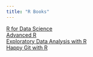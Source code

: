 ```yaml
---
title: "R Books"
---
```


[R for Data Science](https://r4ds.had.co.nz/)\
[Advanced R](https://adv-r.hadley.nz/)\
[Exploratory Data Analysis with R](https://bookdown.org/rdpeng/exdata/)\
[Happy Git with R](https://happygitwithr.com/)  
